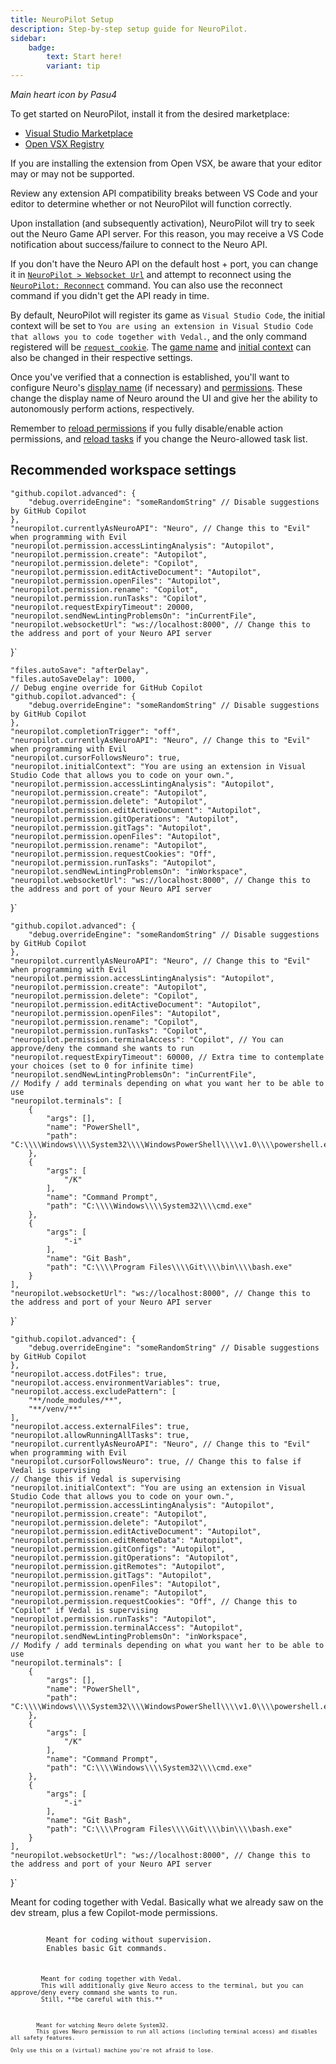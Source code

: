 ```yaml
---
title: NeuroPilot Setup
description: Step-by-step setup guide for NeuroPilot.
sidebar:
    badge:
        text: Start here!
        variant: tip
---
```



<HeartBNW class="neuropilot-icon inline-icon" /> <HeartPink class="inline-icon" />

*Main heart icon by Pasu4*

To get started on NeuroPilot, install it from the desired marketplace: 

- [Visual Studio Marketplace <Icon name="azureDevOps" class="inline-icon" />](https://marketplace.visualstudio.com/items?itemName=vsc-neuropilot.neuropilot-base)
- [Open VSX Registry <Icon name="vscode" class="inline-icon" />](https://open-vsx.org/extension/vsc-neuropilot/neuropilot-base)

<Aside type="caution" title="Regarding Open VSX">

If you are installing the extension from Open VSX, be aware that your editor may or may not be supported.

Review any extension API compatibility breaks between VS Code and your editor to determine whether or not NeuroPilot will function correctly.

</Aside>

Upon installation (and subsequently activation), NeuroPilot will try to seek out the Neuro Game API server. For this reason, you may receive a VS Code notification about success/failure to connect to the Neuro API.

If you don't have the Neuro API on the default host + port, you can change it in [`NeuroPilot > Websocket Url`](/docs/client/reference/settings#websocket-url) and attempt to reconnect using the [`NeuroPilot: Reconnect`](/docs/client/reference/commands#reconnect) command.
You can also use the reconnect command if you didn't get the API ready in time.

By default, NeuroPilot will register its game as `Visual Studio Code`, the initial context will be set to `You are using an extension in Visual Studio Code that allows you to code together with Vedal.`, and the only command registered will be [`request_cookie`](/docs/client/reference/permissions#requestCookies).
The [game name](/docs/client/reference/settings#game-name) and [initial context](/docs/client/reference/settings#initial-context) can also be changed in their respective settings.

Once you've verified that a connection is established, you'll want to configure Neuro's [display name](/docs/client/reference/settings#currentlyAsNeuroAPI) (if necessary) and [permissions](/docs/client/reference/permissions). These change the display name of Neuro around the UI and give her the ability to autonomously perform actions, respectively.

Remember to [reload permissions](/docs/client/reference/commands#reload-permissions) if you fully disable/enable action permissions, and [reload tasks](/docs/client/reference/commands#reload-tasks) if you change the Neuro-allowed task list.

## Recommended workspace settings

    "github.copilot.advanced": {
        "debug.overrideEngine": "someRandomString" // Disable suggestions by GitHub Copilot
    },
    "neuropilot.currentlyAsNeuroAPI": "Neuro", // Change this to "Evil" when programming with Evil
    "neuropilot.permission.accessLintingAnalysis": "Autopilot",
    "neuropilot.permission.create": "Autopilot",
    "neuropilot.permission.delete": "Copilot",
    "neuropilot.permission.editActiveDocument": "Autopilot",
    "neuropilot.permission.openFiles": "Autopilot",
    "neuropilot.permission.rename": "Copilot",
    "neuropilot.permission.runTasks": "Copilot",
    "neuropilot.requestExpiryTimeout": 20000,
    "neuropilot.sendNewLintingProblemsOn": "inCurrentFile",
    "neuropilot.websocketUrl": "ws://localhost:8000", // Change this to the address and port of your Neuro API server
}`

    "files.autoSave": "afterDelay",
    "files.autoSaveDelay": 1000,
    // Debug engine override for GitHub Copilot
    "github.copilot.advanced": {
        "debug.overrideEngine": "someRandomString" // Disable suggestions by GitHub Copilot
    },
    "neuropilot.completionTrigger": "off",
    "neuropilot.currentlyAsNeuroAPI": "Neuro", // Change this to "Evil" when programming with Evil
    "neuropilot.cursorFollowsNeuro": true,
    "neuropilot.initialContext": "You are using an extension in Visual Studio Code that allows you to code on your own.",
    "neuropilot.permission.accessLintingAnalysis": "Autopilot",
    "neuropilot.permission.create": "Autopilot",
    "neuropilot.permission.delete": "Autopilot",
    "neuropilot.permission.editActiveDocument": "Autopilot",
    "neuropilot.permission.gitOperations": "Autopilot",
    "neuropilot.permission.gitTags": "Autopilot",
    "neuropilot.permission.openFiles": "Autopilot",
    "neuropilot.permission.rename": "Autopilot",
    "neuropilot.permission.requestCookies": "Off",
    "neuropilot.permission.runTasks": "Autopilot",
    "neuropilot.sendNewLintingProblemsOn": "inWorkspace",
    "neuropilot.websocketUrl": "ws://localhost:8000", // Change this to the address and port of your Neuro API server
}`

    "github.copilot.advanced": {
        "debug.overrideEngine": "someRandomString" // Disable suggestions by GitHub Copilot
    },
    "neuropilot.currentlyAsNeuroAPI": "Neuro", // Change this to "Evil" when programming with Evil
    "neuropilot.permission.accessLintingAnalysis": "Autopilot",
    "neuropilot.permission.create": "Autopilot",
    "neuropilot.permission.delete": "Copilot",
    "neuropilot.permission.editActiveDocument": "Autopilot",
    "neuropilot.permission.openFiles": "Autopilot",
    "neuropilot.permission.rename": "Copilot",
    "neuropilot.permission.runTasks": "Copilot",
    "neuropilot.permission.terminalAccess": "Copilot", // You can approve/deny the command she wants to run
    "neuropilot.requestExpiryTimeout": 60000, // Extra time to contemplate your choices (set to 0 for infinite time)
    "neuropilot.sendNewLintingProblemsOn": "inCurrentFile",
    // Modify / add terminals depending on what you want her to be able to use
    "neuropilot.terminals": [
        {
            "args": [],
            "name": "PowerShell",
            "path": "C:\\\\Windows\\\\System32\\\\WindowsPowerShell\\\\v1.0\\\\powershell.exe"
        },
        {
            "args": [
                "/K"
            ],
            "name": "Command Prompt",
            "path": "C:\\\\Windows\\\\System32\\\\cmd.exe"
        },
        {
            "args": [
                "-i"
            ],
            "name": "Git Bash",
            "path": "C:\\\\Program Files\\\\Git\\\\bin\\\\bash.exe"
        }
    ],
    "neuropilot.websocketUrl": "ws://localhost:8000", // Change this to the address and port of your Neuro API server
}`

    "github.copilot.advanced": {
        "debug.overrideEngine": "someRandomString" // Disable suggestions by GitHub Copilot
    },
    "neuropilot.access.dotFiles": true,
    "neuropilot.access.environmentVariables": true,
    "neuropilot.access.excludePattern": [
        "**/node_modules/**",
        "**/venv/**"
    ],
    "neuropilot.access.externalFiles": true,
    "neuropilot.allowRunningAllTasks": true,
    "neuropilot.currentlyAsNeuroAPI": "Neuro", // Change this to "Evil" when programming with Evil
    "neuropilot.cursorFollowsNeuro": true, // Change this to false if Vedal is supervising
    // Change this if Vedal is supervising
    "neuropilot.initialContext": "You are using an extension in Visual Studio Code that allows you to code on your own.",
    "neuropilot.permission.accessLintingAnalysis": "Autopilot",
    "neuropilot.permission.create": "Autopilot",
    "neuropilot.permission.delete": "Autopilot",
    "neuropilot.permission.editActiveDocument": "Autopilot",
    "neuropilot.permission.editRemoteData": "Autopilot",
    "neuropilot.permission.gitConfigs": "Autopilot",
    "neuropilot.permission.gitOperations": "Autopilot",
    "neuropilot.permission.gitRemotes": "Autopilot",
    "neuropilot.permission.gitTags": "Autopilot",
    "neuropilot.permission.openFiles": "Autopilot",
    "neuropilot.permission.rename": "Autopilot",
    "neuropilot.permission.requestCookies": "Off", // Change this to "Copilot" if Vedal is supervising
    "neuropilot.permission.runTasks": "Autopilot",
    "neuropilot.permission.terminalAccess": "Autopilot",
    "neuropilot.sendNewLintingProblemsOn": "inWorkspace",
    // Modify / add terminals depending on what you want her to be able to use
    "neuropilot.terminals": [
        {
            "args": [],
            "name": "PowerShell",
            "path": "C:\\\\Windows\\\\System32\\\\WindowsPowerShell\\\\v1.0\\\\powershell.exe"
        },
        {
            "args": [
                "/K"
            ],
            "name": "Command Prompt",
            "path": "C:\\\\Windows\\\\System32\\\\cmd.exe"
        },
        {
            "args": [
                "-i"
            ],
            "name": "Git Bash",
            "path": "C:\\\\Program Files\\\\Git\\\\bin\\\\bash.exe"
        }
    ],
    "neuropilot.websocketUrl": "ws://localhost:8000", // Change this to the address and port of your Neuro API server
}`

<Tabs>
    <TabItem label="Basic Dev Stream">
        Meant for coding together with Vedal.
        Basically what we already saw on the dev stream, plus a few Copilot-mode permissions.
        <Code code={DEV_STREAM_SETTINGS} title='.vscode/settings.json' lang="json" />
    </TabItem>
    <TabItem label="Solo/Chill Stream">
        Meant for coding without supervision.
        Enables basic Git commands.
        <Code code={CHILL_STREAM_SETTINGS} title='.vscode/settings.json' lang="json" />
    </TabItem>
    <TabItem label="Dev Stream w/ limited terminal access">
        Meant for coding together with Vedal.
        This will additionally give Neuro access to the terminal, but you can approve/deny every command she wants to run.
        Still, **be careful with this.**
        <Code code={DEV_STREAM_TERMINAL_SETTINGS} title='.vscode/settings.json' lang="json" />
    </TabItem>
    <TabItem label="System takeover themed stream">
        Meant for watching Neuro delete System32.
        This gives Neuro permission to run all actions (including terminal access) and disables all safety features.
        <Aside type='danger'>Only use this on a (virtual) machine you're not afraid to lose.</Aside>
        <Code code={TERMINAL_ACCESS_SETTINGS} title='.vscode/settings.json' lang="json" />
    </TabItem>
</Tabs>
